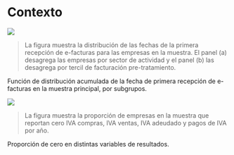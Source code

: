 # Contexto

::: {#fig-takeup-by layout="[[1,1], [1]]"}

![](../../out/figures/share_zeros.png)

> \scriptsize \textbf{Notas:} La figura muestra la distribución de las fechas de la primera recepción de e-facturas para las empresas en la muestra. El panel (a) desagrega las empresas por sector de actividad y el panel (b) las desagrega por tercil de facturación pre-tratamiento.

Función de distribución acumulada de la fecha de primera recepción de e-facturas en la muestra principal, por subgrupos.
:::

::: {#fig-share-zero}

![](../../out/figures/share_zeros.png)

> \scriptsize \textbf{Notas:} La figura muestra la proporción de empresas en la muestra que reportan cero IVA compras, IVA ventas, IVA adeudado y pagos de IVA por año.

Proporción de cero en distintas variables de resultados.
:::
